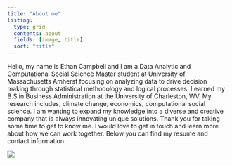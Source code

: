 ```yaml
---
title: "About me"
listing:
  type: grid
  contents: about
  fields: [image, title]
  sort: "title"
---
```


Hello, my name is Ethan Campbell and I am a Data Analytic and Computational Social Science Master student at University of Massachusetts Amherst focusing on analyzing data to drive decision making through statistical methodology and logical processes. I earned my B.S in Business Administration at the University of Charleston, WV. My research includes, climate change, economics, computational social science. I am wanting to expand my knowledge into a diverse and creative company that is always innovating unique solutions. Thank you for taking some time to get to know me. I would love to get in touch and learn more about how we can work together. Below you can find my resume and contact information.

![](about/images/resume.PNG)
